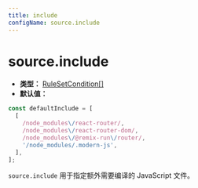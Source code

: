 ```yaml
---
title: include
configName: source.include
---
```


# source.include

- **类型：** [RuleSetCondition[]](https://rspack.dev/zh/config/module#condition)
- **默认值：**

```ts
const defaultInclude = [
  [
    /node_modules\/react-router/,
    /node_modules\/react-router-dom/,
    /node_modules\/@remix-run\/router/,
    '/node_modules/.modern-js',
  ],
];
```

`source.include` 用于指定额外需要编译的 JavaScript 文件。


<RsbuildConfig configName="source.include" />
